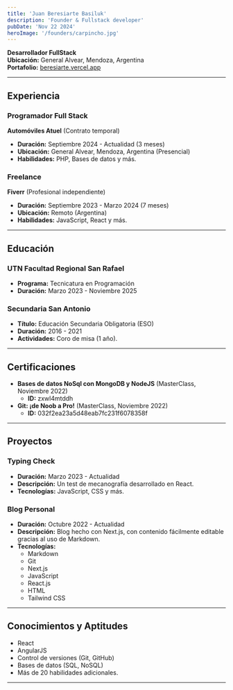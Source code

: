 ```yaml
---
title: 'Juan Beresiarte Basiluk'
description: 'Founder & Fullstack developer'
pubDate: 'Nov 22 2024'
heroImage: '/founders/carpincho.jpg'
---
```


**Desarrollador FullStack**  
**Ubicación:** General Alvear, Mendoza, Argentina  
**Portafolio:** [beresiarte.vercel.app](https://beresiarte.vercel.app)  

---

## Experiencia  
### **Programador Full Stack**  
**Automóviles Atuel** (Contrato temporal)  
- **Duración:** Septiembre 2024 - Actualidad (3 meses)  
- **Ubicación:** General Alvear, Mendoza, Argentina (Presencial)  
- **Habilidades:** PHP, Bases de datos y más.  

### **Freelance**  
**Fiverr** (Profesional independiente)  
- **Duración:** Septiembre 2023 - Marzo 2024 (7 meses)  
- **Ubicación:** Remoto (Argentina)  
- **Habilidades:** JavaScript, React y más.  

---

## Educación  
### **UTN Facultad Regional San Rafael**  
- **Programa:** Tecnicatura en Programación  
- **Duración:** Marzo 2023 - Noviembre 2025  

### **Secundaria San Antonio**  
- **Título:** Educación Secundaria Obligatoria (ESO)  
- **Duración:** 2016 - 2021  
- **Actividades:** Coro de misa (1 año).  

---

## Certificaciones  
- **Bases de datos NoSql con MongoDB y NodeJS** (MasterClass, Noviembre 2022)  
  - **ID:** zxwl4mtddh  
- **Git: ¡de Noob a Pro!** (MasterClass, Noviembre 2022)  
  - **ID:** 032f2ea23a5d48eab7fc231f6078358f  

---

## Proyectos  
### **Typing Check**  
- **Duración:** Marzo 2023 - Actualidad  
- **Descripción:** Un test de mecanografía desarrollado en React.  
- **Tecnologías:** JavaScript, CSS y más.  

### **Blog Personal**  
- **Duración:** Octubre 2022 - Actualidad  
- **Descripción:** Blog hecho con Next.js, con contenido fácilmente editable gracias al uso de Markdown.  
- **Tecnologías:**  
  - Markdown  
  - Git  
  - Next.js  
  - JavaScript  
  - React.js  
  - HTML  
  - Tailwind CSS  

---

## Conocimientos y Aptitudes  
- React  
- AngularJS  
- Control de versiones (Git, GitHub)  
- Bases de datos (SQL, NoSQL)  
- Más de 20 habilidades adicionales.  

---